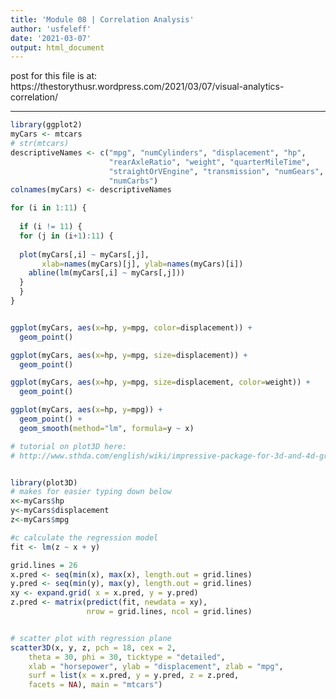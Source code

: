 ```yaml
---
title: 'Module 08 | Correlation Analysis'
author: 'usfeleff'
date: '2021-03-07'
output: html_document
---
```


post for this file is at:
https://thestorythusr.wordpress.com/2021/03/07/visual-analytics-correlation/

---
```r
library(ggplot2)
myCars <- mtcars
# str(mtcars)
descriptiveNames <- c("mpg", "numCylinders", "displacement", "hp",
                      "rearAxleRatio", "weight", "quarterMileTime",
                      "straightOrVEngine", "transmission", "numGears",
                      "numCarbs")
colnames(myCars) <- descriptiveNames

for (i in 1:11) {
  
  if (i != 11) {
  for (j in (i+1):11) {
  
  plot(myCars[,i] ~ myCars[,j], 
       xlab=names(myCars)[j], ylab=names(myCars)[i])
    abline(lm(myCars[,i] ~ myCars[,j]))
  }
  }
}



```

```r
ggplot(myCars, aes(x=hp, y=mpg, color=displacement)) +
  geom_point()

ggplot(myCars, aes(x=hp, y=mpg, size=displacement)) +
  geom_point()

ggplot(myCars, aes(x=hp, y=mpg, size=displacement, color=weight)) +
  geom_point()

ggplot(myCars, aes(x=hp, y=mpg)) +
  geom_point() +
  geom_smooth(method="lm", formula=y ~ x)

```
```r

# tutorial on plot3D here:
# http://www.sthda.com/english/wiki/impressive-package-for-3d-and-4d-graph-r-software-and-data-visualization


library(plot3D)
# makes for easier typing down below
x<-myCars$hp
y<-myCars$displacement
z<-myCars$mpg

#c calculate the regression model
fit <- lm(z ~ x + y)

grid.lines = 26
x.pred <- seq(min(x), max(x), length.out = grid.lines)
y.pred <- seq(min(y), max(y), length.out = grid.lines)
xy <- expand.grid( x = x.pred, y = y.pred)
z.pred <- matrix(predict(fit, newdata = xy), 
                 nrow = grid.lines, ncol = grid.lines)


# scatter plot with regression plane
scatter3D(x, y, z, pch = 18, cex = 2, 
    theta = 30, phi = 30, ticktype = "detailed",
    xlab = "horsepower", ylab = "displacement", zlab = "mpg",  
    surf = list(x = x.pred, y = y.pred, z = z.pred,  
    facets = NA), main = "mtcars")
```

